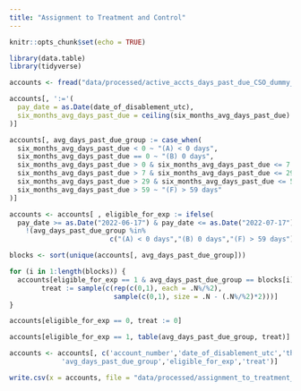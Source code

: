```yaml
---
title: "Assignment to Treatment and Control"
---
```


```r
knitr::opts_chunk$set(echo = TRUE)
```

```r
library(data.table)
library(tidyverse)
```

```r
accounts <- fread("data/processed/active_accts_days_past_due_CSO_dummy_phone.csv")
```

```r
accounts[, ':='(
  pay_date = as.Date(date_of_disablement_utc),
  six_months_avg_days_past_due = ceiling(six_months_avg_days_past_due)
)]

accounts[, avg_days_past_due_group := case_when(
  six_months_avg_days_past_due < 0 ~ "(A) < 0 days",
  six_months_avg_days_past_due == 0 ~ "(B) 0 days",
  six_months_avg_days_past_due > 0 & six_months_avg_days_past_due <= 7 ~ "(C) 1-7 days",
  six_months_avg_days_past_due > 7 & six_months_avg_days_past_due <= 29 ~ "(D) 8-29 days",
  six_months_avg_days_past_due > 29 & six_months_avg_days_past_due <= 59 ~ "(E) 30-59 days",
  six_months_avg_days_past_due > 59 ~ "(F) > 59 days"
)]

accounts <- accounts[ , eligible_for_exp := ifelse(
  pay_date >= as.Date("2022-06-17") & pay_date <= as.Date("2022-07-17") &
    !(avg_days_past_due_group %in% 
                         c("(A) < 0 days","(B) 0 days","(F) > 59 days")), 1, 0)]
```

```r
blocks <- sort(unique(accounts[, avg_days_past_due_group]))

for (i in 1:length(blocks)) {
  accounts[eligible_for_exp == 1 & avg_days_past_due_group == blocks[i],
        treat := sample(c(rep(c(0,1), each = .N%/%2),
                          sample(c(0,1), size = .N - (.N%/%2)*2)))]
}

accounts[eligible_for_exp == 0, treat := 0]

accounts[eligible_for_exp == 1, table(avg_days_past_due_group, treat)]
```

```r
accounts <- accounts[, c('account_number','date_of_disablement_utc','thirty_day_price',
             'avg_days_past_due_group','eligible_for_exp','treat')]

write.csv(x = accounts, file = "data/processed/assignment_to_treatment_and_control.csv")
```


